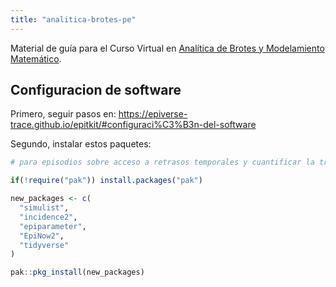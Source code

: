 ```yaml
---
title: "analitica-brotes-pe"
---
```


Material de guía para el Curso Virtual en [Analítica de Brotes y Modelamiento Matemático](https://e.cayetano.edu.pe/programas/modelamiento-matematico-en-salud-publica/).

## Configuracion de software

Primero, seguir pasos en: <https://epiverse-trace.github.io/epitkit/#configuraci%C3%B3n-del-software>

Segundo, instalar estos paquetes:

```r
# para episodios sobre acceso a retrasos temporales y cuantificar la transmisión

if(!require("pak")) install.packages("pak")

new_packages <- c(
  "simulist",
  "incidence2",  
  "epiparameter",
  "EpiNow2",
  "tidyverse"
)

pak::pkg_install(new_packages)
```

